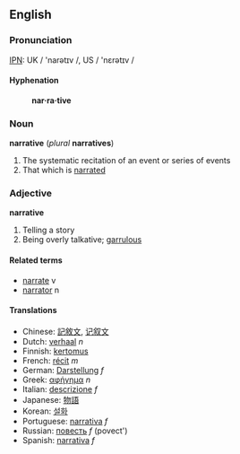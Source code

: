 {{rfc}}
==English==
===Pronunciation===
[[wiktionary:Pronunciation_key|IPN]]: UK / 'narətɪv /, US / 'nɛrətɪv /
====Hyphenation====
:'''nar&middot;ra&middot;tive'''

===Noun===
'''narrative''' (''plural'' '''narratives''')
# The systematic recitation of an event or series of events
# That which is [[narrate]]d

===Adjective===
'''narrative'''
# Telling a story 
# Being overly talkative; [[garrulous]]
 
====Related terms====
*[[narrate]] v
*[[narrator]] n

====Translations====
*Chinese: [[記敘文]], [[记叙文]]
*Dutch: [[verhaal]] ''n''
*Finnish: [[kertomus]]
*French: [[récit]] ''m''
*German: [[Darstellung]] ''f''
*Greek: [[αφήγημα]] ''n''
*Italian: [[descrizione]] ''f''
*Japanese: [[物語]]
*Korean: [[설화]]
*Portuguese: [[narrativa]] ''f''
*Russian: [[повесть]] ''f'' (povect')
*Spanish: [[narrativa]] ''f''